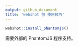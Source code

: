```yaml
---
output: github_document
title: 'webshot 包 使用技巧'
---
```


```r
webshot::install_phantomjs()
```

需要外部的 PhantomJS 程序支持。